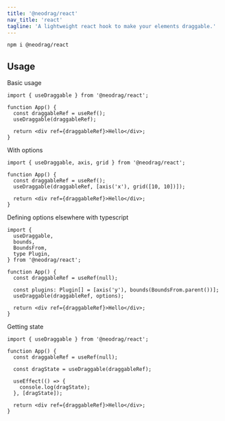 ```yaml
---
title: '@neodrag/react'
nav_title: 'react'
tagline: 'A lightweight react hook to make your elements draggable.'
---
```


```sh
npm i @neodrag/react
```

## Usage

Basic usage

```tsx
import { useDraggable } from '@neodrag/react';

function App() {
  const draggableRef = useRef();
  useDraggable(draggableRef);

  return <div ref={draggableRef}>Hello</div>;
}
```

With options

```tsx
import { useDraggable, axis, grid } from '@neodrag/react';

function App() {
  const draggableRef = useRef();
  useDraggable(draggableRef, [axis('x'), grid([10, 10])]);

  return <div ref={draggableRef}>Hello</div>;
}
```

Defining options elsewhere with typescript

```tsx
import {
  useDraggable,
  bounds,
  BoundsFrom,
  type Plugin,
} from '@neodrag/react';

function App() {
  const draggableRef = useRef(null);

  const plugins: Plugin[] = [axis('y'), bounds(BoundsFrom.parent())];
  useDraggable(draggableRef, options);

  return <div ref={draggableRef}>Hello</div>;
}
```

Getting state

```tsx
import { useDraggable } from '@neodrag/react';

function App() {
  const draggableRef = useRef(null);

  const dragState = useDraggable(draggableRef);

  useEffect(() => {
    console.log(dragState);
  }, [dragState]);

  return <div ref={draggableRef}>Hello</div>;
}
```

